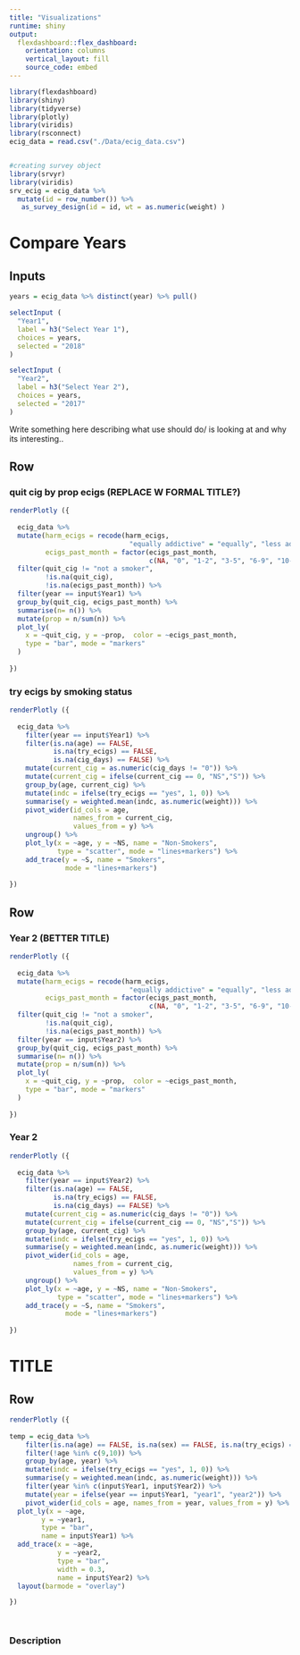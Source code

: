```yaml
---
title: "Visualizations"
runtime: shiny
output: 
  flexdashboard::flex_dashboard:
    orientation: columns
    vertical_layout: fill
    source_code: embed
---
```



```r
library(flexdashboard)
library(shiny)
library(tidyverse)
library(plotly)
library(viridis)
library(rsconnect)
ecig_data = read.csv("./Data/ecig_data.csv")


#creating survey object 
library(srvyr)
library(viridis)
srv_ecig = ecig_data %>% 
  mutate(id = row_number()) %>% 
   as_survey_design(id = id, wt = as.numeric(weight) )
```


Compare Years
===================================== 

Inputs {.sidebar}
-----------------------------------------------------------------------

```r
years = ecig_data %>% distinct(year) %>% pull()

selectInput (
  "Year1",
  label = h3("Select Year 1"),
  choices = years,
  selected = "2018"
)

selectInput (
  "Year2",
  label = h3("Select Year 2"),
  choices = years,
  selected = "2017"
)
```

Write something here describing what use should do/ is looking at and why its interesting..



Row
-------------------------------------


### quit cig by prop ecigs (REPLACE W FORMAL TITLE?)

```r
renderPlotly ({
  
  ecig_data %>% 
  mutate(harm_ecigs = recode(harm_ecigs,
                              "equally addictive" = "equally", "less addictive" = "less", "more addictive" = "more"), 
         ecigs_past_month = factor(ecigs_past_month,
                                   c(NA, "0", "1-2", "3-5", "6-9", "10-19", "20-29", "30"))) %>%
  filter(quit_cig != "not a smoker", 
         !is.na(quit_cig), 
         !is.na(ecigs_past_month)) %>% 
  filter(year == input$Year1) %>%
  group_by(quit_cig, ecigs_past_month) %>% 
  summarise(n= n()) %>% 
  mutate(prop = n/sum(n)) %>% 
  plot_ly(
    x = ~quit_cig, y = ~prop,  color = ~ecigs_past_month,
    type = "bar", mode = "markers"
  )  
  
})

```


### try ecigs by smoking status
```r
renderPlotly ({
  
  ecig_data %>%
    filter(year == input$Year1) %>% 
    filter(is.na(age) == FALSE, 
           is.na(try_ecigs) == FALSE,
           is.na(cig_days) == FALSE) %>%
    mutate(current_cig = as.numeric(cig_days != "0")) %>%
    mutate(current_cig = ifelse(current_cig == 0, "NS","S")) %>%
    group_by(age, current_cig) %>%
    mutate(indc = ifelse(try_ecigs == "yes", 1, 0)) %>%
    summarise(y = weighted.mean(indc, as.numeric(weight))) %>%
    pivot_wider(id_cols = age, 
                names_from = current_cig,
                values_from = y) %>%
    ungroup() %>%
    plot_ly(x = ~age, y = ~NS, name = "Non-Smokers",
            type = "scatter", mode = "lines+markers") %>%
    add_trace(y = ~S, name = "Smokers",
              mode = "lines+markers")
    
})
```




Row
-------------------------------------
    
### Year 2 (BETTER TITLE)

```r
renderPlotly ({
  
  ecig_data %>% 
  mutate(harm_ecigs = recode(harm_ecigs,
                              "equally addictive" = "equally", "less addictive" = "less", "more addictive" = "more"), 
         ecigs_past_month = factor(ecigs_past_month,
                                   c(NA, "0", "1-2", "3-5", "6-9", "10-19", "20-29", "30"))) %>%
  filter(quit_cig != "not a smoker", 
         !is.na(quit_cig), 
         !is.na(ecigs_past_month)) %>% 
  filter(year == input$Year2) %>%
  group_by(quit_cig, ecigs_past_month) %>% 
  summarise(n= n()) %>% 
  mutate(prop = n/sum(n)) %>% 
  plot_ly(
    x = ~quit_cig, y = ~prop,  color = ~ecigs_past_month,
    type = "bar", mode = "markers"
  )  
  
})
```



### Year 2


```r
renderPlotly ({
  
  ecig_data %>%
    filter(year == input$Year2) %>% 
    filter(is.na(age) == FALSE, 
           is.na(try_ecigs) == FALSE,
           is.na(cig_days) == FALSE) %>%
    mutate(current_cig = as.numeric(cig_days != "0")) %>%
    mutate(current_cig = ifelse(current_cig == 0, "NS","S")) %>%
    group_by(age, current_cig) %>%
    mutate(indc = ifelse(try_ecigs == "yes", 1, 0)) %>%
    summarise(y = weighted.mean(indc, as.numeric(weight))) %>%
    pivot_wider(id_cols = age, 
                names_from = current_cig,
                values_from = y) %>%
    ungroup() %>%
    plot_ly(x = ~age, y = ~NS, name = "Non-Smokers",
            type = "scatter", mode = "lines+markers") %>%
    add_trace(y = ~S, name = "Smokers",
              mode = "lines+markers")
    
})


```


TITLE 
===================================== 

Row
-------------------------------------

```r
renderPlotly ({
  
temp = ecig_data %>%
    filter(is.na(age) == FALSE, is.na(sex) == FALSE, is.na(try_ecigs) == FALSE) %>%
    filter(!age %in% c(9,10)) %>%
    group_by(age, year) %>%
    mutate(indc = ifelse(try_ecigs == "yes", 1, 0)) %>%
    summarise(y = weighted.mean(indc, as.numeric(weight))) %>%
    filter(year %in% c(input$Year1, input$Year2)) %>%
    mutate(year = ifelse(year == input$Year1, "year1", "year2")) %>%
    pivot_wider(id_cols = age, names_from = year, values_from = y) %>%
  plot_ly(x = ~age, 
        y = ~year1,
        type = "bar",
        name = input$Year1) %>%
  add_trace(x = ~age,
            y = ~year2,
            type = "bar",
            width = 0.3,
            name = input$Year2) %>%
  layout(barmode = "overlay")

})




```

### Description









